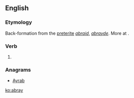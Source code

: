 ==English==

===Etymology===
Back-formation from the [[preterite]] ''[[abraid]]'', ''[[abrayde]]''. More at {{l|en|abraid}}.

===Verb===
{{en-verb}}

# {{obsolete form of|abraid|lang=en}}

===Anagrams===
* [[Ayrab#English|Ayrab]]

[[ko:abray]]